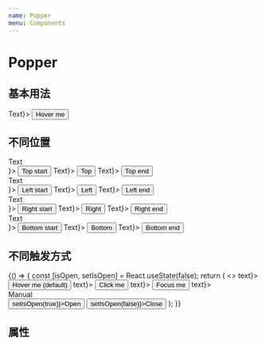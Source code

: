 ```yaml
---
name: Popper
menu: Components
---
```



# Popper

## 基本用法

<Playground>
  <Popper content={<div>Text</div>}>
    <Button>Hover me</Button>
  </Popper>
</Playground>

## 不同位置

<Playground>
  <div>
    <Popper placement="top-start" content={<div>Text</div>}>
      <Button>Top start</Button>
    </Popper>
    <Popper placement="top" content={<div>Text</div>}>
      <Button>Top</Button>
    </Popper>
    <Popper placement="top-end" content={<div>Text</div>}>
      <Button>Top end</Button>
    </Popper>
  </div>
  <div>
    <Popper placement="left-start" content={<div>Text</div>}>
      <Button>Left start</Button>
    </Popper>
    <Popper placement="left" content={<div>Text</div>}>
      <Button>Left</Button>
    </Popper>
    <Popper placement="left-end" content={<div>Text</div>}>
      <Button>Left end</Button>
    </Popper>
  </div>
  <div>
    <Popper placement="right-start" content={<div>Text</div>}>
      <Button>Right start</Button>
    </Popper>
    <Popper placement="right" content={<div>Text</div>}>
      <Button>Right</Button>
    </Popper>
    <Popper placement="right-end" content={<div>Text</div>}>
      <Button>Right end</Button>
    </Popper>
  </div>
  <div>
    <Popper placement="bottom-start" content={<div>Text</div>}>
      <Button>Bottom start</Button>
    </Popper>
    <Popper placement="bottom" content={<div>Text</div>}>
      <Button>Bottom</Button>
    </Popper>
    <Popper placement="bottom-end" content={<div>Text</div>}>
      <Button>Bottom end</Button>
    </Popper>
  </div>
</Playground>

## 不同触发方式

<Playground>
  {() => {
    const [isOpen, setIsOpen] = React.useState(false);
    return (
      <>
        <Popper trigger="hover" content={<div>text</div>}>
          <Button>Hover me (default)</Button>
        </Popper>
        <Popper trigger="click" content={<div>text</div>}>
          <Button>Click me</Button>
        </Popper>
        <Popper trigger="focus" content={<div>text</div>}>
          <Button>Focus me</Button>
        </Popper>
        <Popper isOpen={isOpen} content={<div>text</div>}>
          <div>Manual</div>
        </Popper>
        <Button onClick={() => setIsOpen(true)}>Open</Button>
        <Button onClick={() => setIsOpen(false)}>Close</Button>
      </>
    );
  }}
</Playground>

## 属性

<Props of={Popper} />
